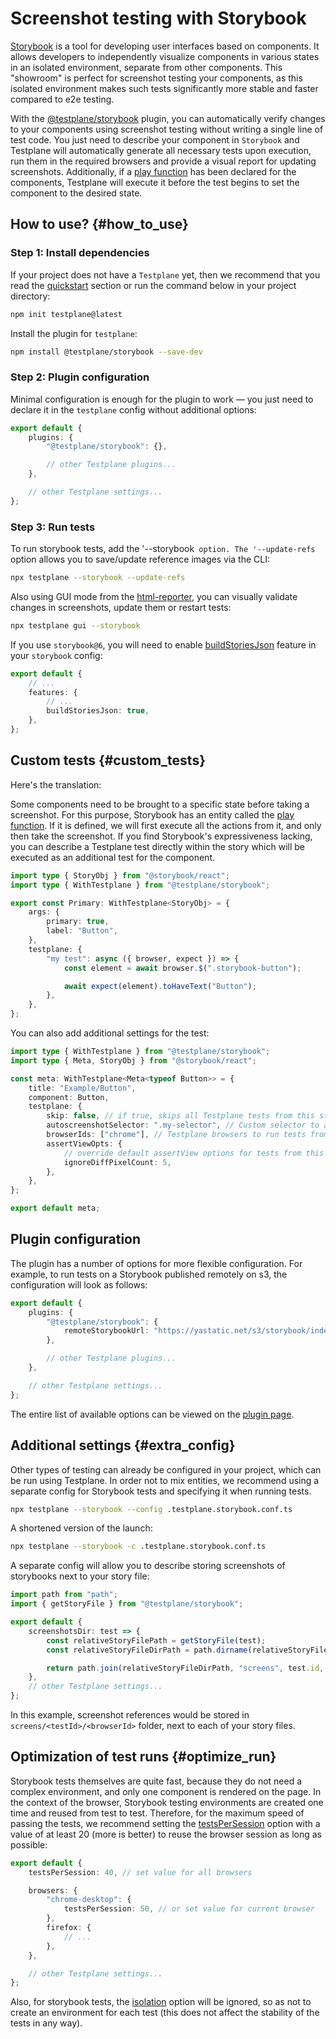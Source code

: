 
# Screenshot testing with Storybook

[Storybook][storybook] is a tool for developing user interfaces based on components. It allows developers to independently visualize components in various states in an isolated environment, separate from other components.
This "showroom" is perfect for screenshot testing your components, as this isolated environment makes such tests significantly more stable and faster compared to e2e testing.

With the [@testplane/storybook][testplane-storybook] plugin, you can automatically verify changes to your components using screenshot testing without writing a single line of test code.
You just need to describe your component in `Storybook` and Testplane will automatically generate all necessary tests upon execution, run them in the required browsers and provide a visual report for updating screenshots.
Additionally, if a [play function][play-function] has been declared for the components, Testplane will execute it before the test begins to set the component to the desired state.

## How to use? {#how_to_use}

### Step 1: Install dependencies

If your project does not have a `Testplane` yet, then we recommend that you read the [quickstart][quickstart] section or run the command below in your project directory:

```bash
npm init testplane@latest
```

Install the plugin for `testplane`:

```bash
npm install @testplane/storybook --save-dev
```

### Step 2: Plugin configuration

Minimal configuration is enough for the plugin to work — you just need to declare it in the `testplane` config without additional options:

```typescript title=".testplane.conf.ts"
export default {
    plugins: {
        "@testplane/storybook": {},

        // other Testplane plugins...
    },

    // other Testplane settings...
};
```

### Step 3: Run tests

To run storybook tests, add the '--storybook` option. The '--update-refs` option allows you to save/update reference images via the CLI:

```bash
npx testplane --storybook --update-refs
```

Also using GUI mode from the [html-reporter][html-reporter], you can visually validate changes in screenshots, update them or restart tests:

```bash
npx testplane gui --storybook
```

If you use `storybook@6`, you will need to enable [buildStoriesJson][build-stories] feature in your `storybook` config:

```typescript title=".storybook/main.js"
export default {
    // ...
    features: {
        // ...
        buildStoriesJson: true,
    },
};
```

## Custom tests {#custom_tests}

Here's the translation:

Some components need to be brought to a specific state before taking a screenshot. For this purpose, Storybook has an entity called the [play function][play-function]. If it is defined, we will first execute all the actions from it, and only then take the screenshot.
If you find Storybook's expressiveness lacking, you can describe a Testplane test directly within the story which will be executed as an additional test for the component.

```typescript title="stories/Primary.stories.ts"
import type { StoryObj } from "@storybook/react";
import type { WithTestplane } from "@testplane/storybook";

export const Primary: WithTestplane<StoryObj> = {
    args: {
        primary: true,
        label: "Button",
    },
    testplane: {
        "my test": async ({ browser, expect }) => {
            const element = await browser.$(".storybook-button");

            await expect(element).toHaveText("Button");
        },
    },
};
```

You can also add additional settings for the test:

```typescript title="stories/Primary.stories.ts"
import type { WithTestplane } from "@testplane/storybook";
import type { Meta, StoryObj } from "@storybook/react";

const meta: WithTestplane<Meta<typeof Button>> = {
    title: "Example/Button",
    component: Button,
    testplane: {
        skip: false, // if true, skips all Testplane tests from this story file
        autoscreenshotSelector: ".my-selector", // Custom selector to auto-screenshot elements
        browserIds: ["chrome"], // Testplane browsers to run tests from this story file
        assertViewOpts: {
            // override default assertView options for tests from this file
            ignoreDiffPixelCount: 5,
        },
    },
};

export default meta;
```

## Plugin configuration

The plugin has a number of options for more flexible configuration. For example, to run tests on a Storybook published remotely on s3, the configuration will look as follows:

```typescript title=".testplane.conf.ts"
export default {
    plugins: {
        "@testplane/storybook": {
            remoteStorybookUrl: "https://yastatic.net/s3/storybook/index.html",
        },

        // other Testplane plugins...
    },

    // other Testplane settings...
};
```

The entire list of available options can be viewed on the [plugin page][plugin-link].

## Additional settings {#extra_config}

Other types of testing can already be configured in your project, which can be run using Testplane. In order not to mix entities, we recommend using a separate config for Storybook tests and specifying it when running tests.

```bash
npx testplane --storybook --config .testplane.storybook.conf.ts
```

A shortened version of the launch:

```bash
npx testplane --storybook -c .testplane.storybook.conf.ts
```

A separate config will allow you to describe storing screenshots of storybooks next to your story file:

```typescript title=".testplane.storybook.conf.ts"
import path from "path";
import { getStoryFile } from "@testplane/storybook";

export default {
    screenshotsDir: test => {
        const relativeStoryFilePath = getStoryFile(test);
        const relativeStoryFileDirPath = path.dirname(relativeStoryFilePath);

        return path.join(relativeStoryFileDirPath, "screens", test.id, test.browserId);
    },
    // other Testplane settings...
};
```

In this example, screenshot references would be stored in `screens/<testId>/<browserId>` folder, next to each of your story files.

## Optimization of test runs {#optimize_run}

Storybook tests themselves are quite fast, because they do not need a complex environment, and only one component is rendered on the page.
In the context of the browser, Storybook testing environments are created one time and reused from test to test. Therefore, for the maximum speed of passing the tests, we recommend setting the [testsPerSession][tests-per-session] option with a value of at least 20 (more is better) to reuse the browser session as long as possible:

```typescript title=".testplane.storybook.conf.ts"
export default {
    testsPerSession: 40, // set value for all browsers

    browsers: {
        "chrome-desktop": {
            testsPerSession: 50, // or set value for current browser
        },
        firefox: {
            // ...
        },
    },

    // other Testplane settings...
};
```

Also, for storybook tests, the [isolation][isolation] option will be ignored, so as not to create an environment for each test (this does not affect the stability of the tests in any way).

[build-stories]: https://storybook.js.org/docs/6.4/configure/overview#feature-flags
[html-reporter]: ../../html-reporter/html-reporter-setup/
[isolation]: ../../config/browsers/#isolation
[play-function]: https://storybook.js.org/docs/writing-stories/play-function
[plugin-link]: ../plugins/testplane-storybook.mdx
[quickstart]: ../../quickstart
[storybook]: https://storybook.js.org
[testplane-storybook]: https://github.com/gemini-testing/testplane-storybook
[tests-per-session]: ../../config/browsers/#tests_per_session
